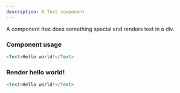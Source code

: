 ```yaml
---
description: A Text component.
---
```



A component that does something special and renders text in a div.

### Component usage
```js
<Text>Hello world!</Text>
```

### Render hello world!

```js live
<Text>Hello world!</Text>
```
